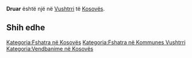 {{Fshat në 
 | Emri                = Druar
 | EmriAlt                = 
 | NAME_SHORT_FORM=      
 | NAME_GENERIC=      
 | NAME_SORT_NAME_RO=      DRUAR
 | FULL_NAME_RO = Druar
 | FULL_NAME_ND_RO=Druar
 | SORT_NAME_RG=DRUAR
 | FULL_NAME_RG=Druar
 | FULL_NAME_ND_RG=Druar
 | SRP_NAME_SHORT_FORM=      
 | SRP_NAME_GENERIC=      
 | SRP_NAME_SORT_NAME_RO=      
 | SRP_FULL_NAME_RO = 
 | SRP_FULL_NAME_ND_RO=
 | SRP_SORT_NAME_RG=
 | SRP_FULL_NAME_RG=
 | SRP_FULL_NAME_ND_RG=
 | Emri (Rasa dhanore) = 
 | Figura              = 
 | Shteti              = Kosovo
 | Komuna              = Vushtrri
 | Kodi postar         = 
 | Sipërfaqja          = 

 | Popullsia           = 

 | Regj. i popullsisë  = 
 | Dend. e popullsisë  = 
 | Faqja zyrtare       = 
 <!--- Koordinatat ----> 
 | Gjerësia            = 42.758889
 | Gjatësia            = 20.979722
 | Lartësia            = 
}}
'''Druar''' është një [[]] në [[Vushtrri]] të [[Kosovës]].

<!-- == Gjeografia == -->
<!-- == Historia == -->
<!-- == Demografia == -->
== Shih edhe ==
{{Komuna Vushtrri}}
{{Kosovo-Administrata-Cung}}

[[Kategoria:Fshatra në Kosovës]]
[[Kategoria:Fshatra në Kommunes Vushtrri]]
[[Kategoria:Vendbanime në Kosovës]]
